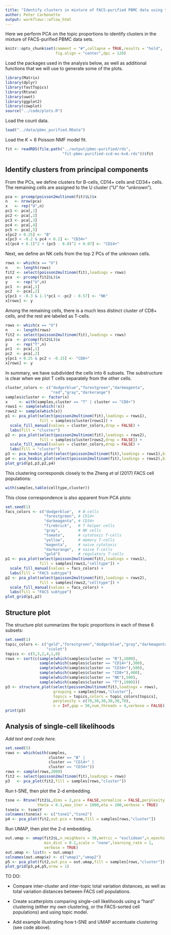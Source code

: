 ```yaml
---
title: "Identify clusters in mixture of FACS-purified PBMC data using topic model"
author: Peter Carbonetto
output: workflowr::wflow_html
---
```


Here we perform PCA on the topic proportions to identify clusters in
the mixture of FACS-purified PBMC data sets.

```r
knitr::opts_chunk$set(comment = "#",collapse = TRUE,results = "hold",
                      fig.align = "center",dpi = 120)
```

Load the packages used in the analysis below, as well as additional
functions that we will use to generate some of the plots.

```r
library(Matrix)
library(dplyr)
library(fastTopics)
library(Rtsne)
library(uwot)
library(ggplot2)
library(cowplot)
source("../code/plots.R")
```

Load the count data.

```r
load("../data/pbmc_purified.RData")
```

Load the $K = 6$ Poisson NMF model fit.

```r
fit <- readRDS(file.path("../output/pbmc-purified/rds",
                         "fit-pbmc-purified-scd-ex-k=6.rds"))$fit
```

Identify clusters from principal components
-------------------------------------------

From the PCs, we define clusters for B-cells, CD14+ cells and CD34+
cells. The remaining cells are assigned to the U cluster ("U" for
"unknown").

```r
pca <- prcomp(poisson2multinom(fit)$L)$x
n   <- nrow(pca)
x   <- rep("U",n)
pc1 <- pca[,1]
pc2 <- pca[,2]
pc3 <- pca[,3]
pc4 <- pca[,4]
pc5 <- pca[,5]
x[pc2 > 0.25] <- "B"
x[pc3 < -0.2 & pc4 < 0.2] <- "CD34+"
x[(pc4 + 0.1)^2 + (pc5 - 0.8)^2 < 0.07] <- "CD14+"
```

Next, we define an NK cells from the top 2 PCs of the unknown cells.

```r
rows <- which(x == "U")
n    <- length(rows)
fit2 <- select(poisson2multinom(fit),loadings = rows)
pca  <- prcomp(fit2$L)$x
y    <- rep("U",n)
pc1  <- pca[,1]
pc2  <- pca[,2]
y[pc1 < -0.3 & 1.1*pc1 < -pc2 - 0.57] <- "NK"
x[rows] <- y
```

Among the remaining cells, there is a much less distinct cluster of
CD8+ cells, and the rest are labeled as T-cells.

```r
rows <- which(x == "U")
n    <- length(rows)
fit2 <- select(poisson2multinom(fit),loadings = rows)
pca  <- prcomp(fit2$L)$x
y    <- rep("T",n)
pc1  <- pca[,1]
pc2  <- pca[,2]
y[pc1 < 0.25 & pc2 < -0.15] <- "CD8+"
x[rows] <- y
```

In summary, we have subdivided the cells into 6 subsets. The
substructure is clear when we plot T cells separately from the other
cells.

```r
cluster_colors <- c("dodgerblue","forestgreen","darkmagenta",
                    "red","gray","darkorange")
samples$cluster <- factor(x)
x     <- with(samples,cluster == "T" | cluster == "CD8+")
rows1 <- sample(which(!x))
rows2 <- sample(which(x))
p1 <- pca_plot(select(poisson2multinom(fit),loadings = rows1),
               fill = samples$cluster[rows1]) +
  scale_fill_manual(values = cluster_colors,drop = FALSE) +
  labs(fill = "cluster")
p2 <- pca_plot(select(poisson2multinom(fit),loadings = rows2),
               fill = samples$cluster[rows2,drop = FALSE]) +
  scale_fill_manual(values = cluster_colors,drop = FALSE) +
  labs(fill = "cluster")
p3 <- pca_hexbin_plot(select(poisson2multinom(fit),loadings = rows1),bins = 28)
p4 <- pca_hexbin_plot(select(poisson2multinom(fit),loadings = rows2),bins = 28)
plot_grid(p1,p3,p2,p4)
```

This clustering corresponds closely to the Zheng *et al* (2017) FACS
cell populations:

```r
with(samples,table(celltype,cluster))
```

This close correspondence is also apparent from PCA plots:

```r
set.seed(1)
facs_colors <- c("dodgerblue",  # B-cells
                 "forestgreen", # CD14+
                 "darkmagenta", # CD34+
                 "firebrick",   # T helper cells
                 "gray",        # NK cells
                 "tomato",      # cytotoxic T-cells
                 "yellow",      # memory T-cells
                 "magenta",     # naive cytotoxic 
                 "darkorange",  # naive T-cells
                 "gold")        # regulatory T-cells
p1 <- pca_plot(select(poisson2multinom(fit),loadings = rows1),
               fill = samples[rows1,"celltype"]) +
  scale_fill_manual(values = facs_colors) +
  labs(fill = "FACS subtype")
p2 <- pca_plot(select(poisson2multinom(fit),loadings = rows2),
               fill = samples[rows2,"celltype"]) +
  scale_fill_manual(values = facs_colors) +
  labs(fill = "FACS subtype")
plot_grid(p1,p2)
```

Structure plot
--------------

The structure plot summarizes the topic proportions in each of these 6
subsets:

```r
set.seed(1)
topic_colors <- c("gold","forestgreen","dodgerblue","gray","darkmagenta",
                  "violet")
topics <- c(5,3,2,4,1,6)
rows <- sort(c(sample(which(samples$cluster == "B"),1000),
               sample(which(samples$cluster == "CD14+"),300),
               sample(which(samples$cluster == "CD34+"),500),
               sample(which(samples$cluster == "CD8+"),400),
               sample(which(samples$cluster == "NK"),500),
               sample(which(samples$cluster == "T"),1000)))
p3 <- structure_plot(select(poisson2multinom(fit),loadings = rows),
                     grouping = samples[rows,"cluster"],
                     topics = topics,colors = topic_colors[topics],
   	  			     perplexity = c(70,30,30,30,30,70),
                     n = Inf,gap = 50,num_threads = 4,verbose = FALSE)
print(p3)
```

Analysis of single-cell likelihoods
-----------------------------------

*Add text and code here.*

```r
set.seed(5)
rows <- which(with(samples,
                   cluster == "B" |
                   cluster == "CD14+" |
                   cluster == "CD34+"))
rows <- sample(rows,2000)
fit2 <- select(poisson2multinom(fit),loadings = rows)
p3   <- pca_plot(fit2,fill = samples[rows,"cluster"])
```

Run t-SNE, then plot the 2-d embedding.

```r
tsne <- Rtsne(fit2$L,dims = 2,pca = FALSE,normalize = FALSE,perplexity = 100,
              theta = 0.1,max_iter = 1000,eta = 200,verbose = TRUE)
tsne$x <- tsne$Y
colnames(tsne$x) <- c("tsne1","tsne2")
p4 <- pca_plot(fit2,out.pca = tsne,fill = samples[rows,"cluster"])
```

Run UMAP, then plot the 2-d embedding.

```r
out.umap <- umap(fit2$L,n_neighbors = 30,metric = "euclidean",n_epochs = 1000,
                 min_dist = 0.1,scale = "none",learning_rate = 1,
                 verbose = TRUE)
out.umap <- list(x = out.umap)
colnames(out.umap$x) <- c("umap1","umap2")
p5 <- pca_plot(fit2,out.pca = out.umap,fill = samples[rows,"cluster"])
plot_grid(p3,p4,p5,nrow = 1)
```

TO DO:

+ Compare inter-cluster and inter-topic total variation distances, as
  well as total variation distances between FACS cell populations.
 
+ Create scatterplots comparing single-cell likelihoods using a "hard"
  clustering (either my own clustering, or the FACS-sorted cell
  populations) and using topic model.

+ Add example illustrating how t-SNE and UMAP accentuate clustering
  (see code above).
